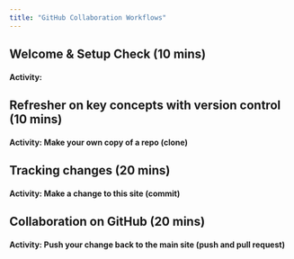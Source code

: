 ```yaml
---
title: "GitHub Collaboration Workflows"
---
```


## Welcome & Setup Check (10 mins)



#### **Activity**: 


## Refresher on key concepts with version control  (10 mins)


#### **Activity**: Make your own copy of a repo (clone) 


## Tracking changes (20 mins)


#### **Activity**: Make a change to this site (commit)


## Collaboration on GitHub (20 mins)


#### **Activity**: Push your change back to the main site (push and pull request)

